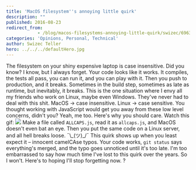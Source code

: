 ```yaml
---
title: 'MacOS filesystem''s annoying little quirk'
description: ""
published: 2016-08-23
redirect_from: 
            - /blog/macos-filesystems-annoying-little-quirk/swizec/6963
categories: 'Opinions, Personal, Technical'
author: Swizec Teller
hero: ../../../defaultHero.jpg
---
```

The filesystem on your shiny expensive laptop is case insensitive. Did you know? I know, but I always forget. Your code looks like it works. It compiles, the tests all pass, you can run it, and you can play with it. Then you push to production, and it breaks. Sometimes in the build step, sometimes as late as runtime, but inevitably, it breaks. This is the one situation where I envy all my friends who work on Linux, maybe even Windows. They've never had to deal with this shit. MacOS → case insensitive. Linux → case sensitive. You thought working with JavaScript would get you away from these low level concerns, didn't you? Yeah, me too. Here's why you should care. Watch this gif: ![](./img/iQpaLXA.gif) Make a file called `ALLCAPS.js`, read it as `allcaps.js`, and MacOS doesn't even bat an eye. Then you put the same code on a Linux server, and all hell breaks loose. ¯\\\_(ツ)\_/¯ This quirk shows up when you least expect it – innocent camelCAse typos. Your code works, `git status` says everything's merged, and the typo goes unnoticed until it's too late. I'm too embarrassed to say how much time I've lost to this quirk over the years. So I won't. Here's to hoping I'll stop forgetting now. ?